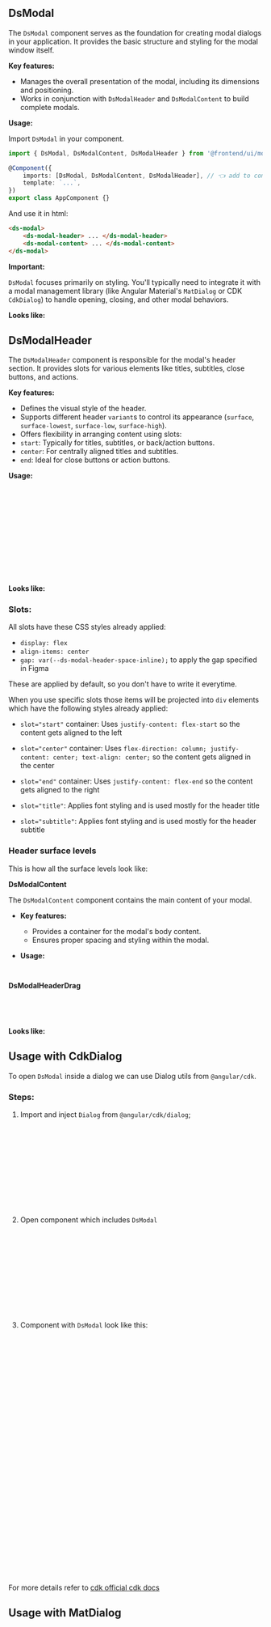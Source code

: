 

## **DsModal**

The `DsModal` component serves as the foundation for creating modal dialogs in your application. It provides the basic structure and styling for the modal window itself.

**Key features:**

-   Manages the overall presentation of the modal, including its dimensions and positioning.
-   Works in conjunction with `DsModalHeader` and `DsModalContent` to build complete modals.

**Usage:**

Import `DsModal` in your component.

```ts
import { DsModal, DsModalContent, DsModalHeader } from '@frontend/ui/modal'; // 👈 add to file imports

@Component({
    imports: [DsModal, DsModalContent, DsModalHeader], // 👈 add to component imports
    template: `...`,
})
export class AppComponent {}
```

And use it in html:

```html
<ds-modal>
    <ds-modal-header> ... </ds-modal-header>
    <ds-modal-content> ... </ds-modal-content>
</ds-modal>
```

**Important:**

`DsModal` focuses primarily on styling. You'll typically need to integrate it with a modal management library (like Angular Material's `MatDialog` or CDK `CdkDialog`) to handle opening, closing, and other modal behaviors.

**Looks like:**

<Canvas of={ModalComponentStories.Default} />

## **DsModalHeader**

The `DsModalHeader` component is responsible for the modal's header section. It provides slots for various elements like titles, subtitles, close buttons, and actions.

**Key features:**

-   Defines the visual style of the header.
-   Supports different header `variant`s to control its appearance (`surface`, `surface-lowest`, `surface-low`, `surface-high`).
-   Offers flexibility in arranging content using slots:
-   `start`: Typically for titles, subtitles, or back/action buttons.
-   `center`: For centrally aligned titles and subtitles.
-   `end`: Ideal for close buttons or action buttons.

**Usage:**

```html
<ds-modal>
    <ds-modal-header variant="surface">
        <div slot="start">
            <div slot="title">Hello start</div>
        </div>

        <button slot="end" ds-icon-button size="small" mat-dialog-close>
            <ds-demo-close-icon />
        </button>
    </ds-modal-header>
    ...
</ds-modal>
```

**Looks like:**

<Canvas of={ModalComponentStories.WithTitleAndClose} />

### **Slots**:

All slots have these CSS styles already applied:

-   `display: flex`
-   `align-items: center`
-   `gap: var(--ds-modal-header-space-inline);` to apply the gap specified in Figma

These are applied by default, so you don't have to write it everytime.

When you use specific slots those items will be projected into `div` elements which have the following styles already applied:

-   `slot="start"` container: Uses `justify-content: flex-start` so the content gets aligned to the left

-   `slot="center"` container: Uses `flex-direction: column; justify-content: center; text-align: center;` so the content gets aligned in the center

-   `slot="end"` container: Uses `justify-content: flex-end` so the content gets aligned to the right

-   `slot="title"`: Applies font styling and is used mostly for the header title

-   `slot="subtitle"`: Applies font styling and is used mostly for the header subtitle

### Header surface levels

This is how all the surface levels look like:

<Canvas of={ModalComponentStories.ModalHeaderTypes} />

**DsModalContent**

The `DsModalContent` component contains the main content of your modal.

-   **Key features:**

    -   Provides a container for the modal's body content.
    -   Ensures proper spacing and styling within the modal.

-   **Usage:**

```html
<ds-modal-content> Your modal content goes here. </ds-modal-content>
```

**DsModalHeaderDrag**

```html
<ds-modal-header>
    <ds-modal-header-drag />
</ds-modal-header>
```

**Looks like:**

<Canvas of={ModalComponentStories.WithDragger} />

## Usage with CdkDialog

To open `DsModal` inside a dialog we can use Dialog utils from `@angular/cdk`.

### Steps:

1. Import and inject `Dialog` from `@angular/cdk/dialog`;

```ts
import {inject} from "@angular/core";
import {Dialog} from "@angular/cdk/dialog";
import {DialogModule} from "@angular/cdk/dialog";

@Component({
  ...,
  imports: [DialogModule]
})
export class Cmp {
  dialog = inject(Dialog);
}
```

2. Open component which includes `DsModal`

```ts
@Component({...})
export class Cmp {
  dialog = inject(Dialog);

  openDialog() {
    this.dialog.open(MyModalCmp, {
        data: { /* pass any data you need */ },
        // other options can be found in official docs
    });
  }
}
```

3. Component with `DsModal` look like this:

```ts
import { DIALOG_DATA, DialogModule } from '@angular/cdk/dialog';
import { DsButton } from './button.component';
import { DsIconButton } from './icon-button.component';
import { DsModal, DsModalContent, DsModalHeader } from '@frontend/ui/modal';
import { Component } from '@angular/core';

@Component({
    selector: 'my-modal-cmp',
    imports: [DsButton, DsModalHeader, DsIconButton, DsModal, DsModalContent],
    standalone: true,
    template: `
        <ds-modal>
            <ds-modal-header>
                <div slot="start">
                    <div slot="title">Hello start</div>
                </div>
                <button slot="end" ds-icon-button size="small" (click)="close()">
                    <ds-demo-close-icon />
                </button>
            </ds-modal-header>
            <ds-modal-content> Data here </ds-modal-content>
        </ds-modal>
    `,
})
export class MyModalCmp {
    dialogRef = inject(DialogRef);
    data = inject(DIALOG_DATA);

    close() {
        this.dialogRef.close();
    }
}
```

For more details refer to [cdk official cdk docs](https://material.angular.io/cdk/dialog/overview)

<Canvas of={ModalComponentStories.WithCdkDialog} />

## Usage with MatDialog

<Canvas of={ModalComponentStories.WithMatDialog} />
